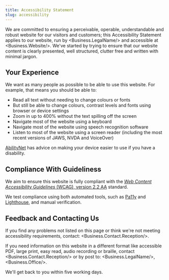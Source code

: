 ```yaml
---
title: Accessibility Statement
slug: accessibility
---
```


We are committed to ensuring a perceivable, operable, understandable and robust website for our visitors and customers; this Accessibility Statement applies to our website, run by <Business.LegalName/> and accessible at <Business.Website/>. We've started by trying to ensure that our website content is clearly presented, well structured, clutter free and written with minimal jargon.

## Your Experience

We want as many people as possible to be able to use this website. For example, that means you should be able to:

* Read all text without needing to change colours or fonts
* But still be able to change colours, contrast levels and fonts using browser or device settings
* Zoom in up to 400% without the text spilling off the screen
* Navigate most of the website using a keyboard
* Navigate most of the website using speech recognition software
* Listen to most of the website using a screen reader (including the most recent versions of JAWS, NVDA and VoiceOver)

[AbilityNet](https://mcmw.abilitynet.org.uk/) has advice on making your device easier to use if you have a disability.

## Compliance With Guideliness

We aim to ensure this website is fully compliant with the [<dfn id="wcag">Web Content Accessibility Guidelines</dfn> (<abbr>WCAG</abbr>), version 2.2 AA](https://www.w3.org/TR/WCAG22/) standard. 

We test compliance using both automated tools, such as [Pa11y](https://github.com/pa11y/pa11y) and [Lighthouse](https://developer.chrome.com/docs/lighthouse/overview), and manual verification.

## Feedback and Contacting Us

If you find any problems not listed on this page or think we're not meeting accessibility requirements, contact: <Business.Contact.Reception/>.

If you need information on this website in a different format like accessible PDF, large print, easy read, audio recording or braille, contact <Business.Contact.Reception/> or by post to: <Business.LegalName/>, <Business.Office/>.

We'll get back to you within five working days.

